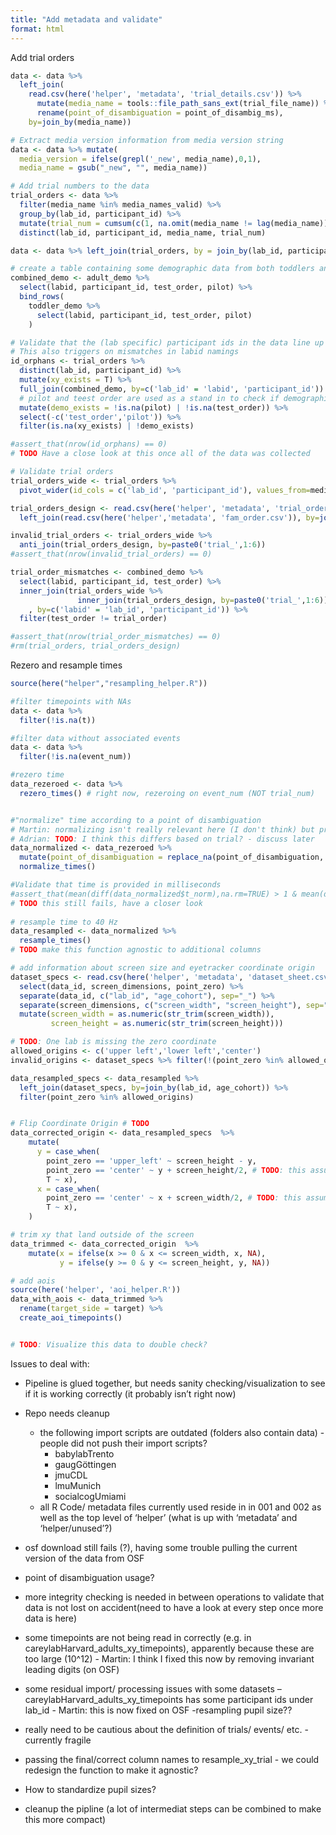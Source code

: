 ```yaml
---
title: "Add metadata and validate"
format: html
---
```


Add trial orders


```r

data <- data %>% 
  left_join(
    read.csv(here('helper', 'metadata', 'trial_details.csv')) %>%
      mutate(media_name = tools::file_path_sans_ext(trial_file_name)) %>% 
      rename(point_of_disambiguation = point_of_disambig_ms), 
    by=join_by(media_name))

# Extract media version information from media version string
data <- data %>% mutate(
  media_version = ifelse(grepl('_new', media_name),0,1),
  media_name = gsub("_new", "", media_name))

# Add trial numbers to the data
trial_orders <- data %>% 
  filter(media_name %in% media_names_valid) %>%
  group_by(lab_id, participant_id) %>%
  mutate(trial_num = cumsum(c(1, na.omit(media_name != lag(media_name))))) %>%
  distinct(lab_id, participant_id, media_name, trial_num)

data <- data %>% left_join(trial_orders, by = join_by(lab_id, participant_id, media_name))

# create a table containing some demographic data from both toddlers and adults to perform integrity checks
combined_demo <- adult_demo %>%
  select(labid, participant_id, test_order, pilot) %>% 
  bind_rows(
    toddler_demo %>%
      select(labid, participant_id, test_order, pilot)
    )

# Validate that the (lab specific) participant ids in the data line up with the ids from the (lab specific) demographic files
# This also triggers on mismatches in labid namings
id_orphans <- trial_orders %>% 
  distinct(lab_id, participant_id) %>% 
  mutate(xy_exists = T) %>%
  full_join(combined_demo, by=c('lab_id' = 'labid', 'participant_id')) %>%
  # pilot and teest order are used as a stand in to check if demographic data for this participant exists
  mutate(demo_exists = !is.na(pilot) | !is.na(test_order)) %>%
  select(-c('test_order','pilot')) %>% 
  filter(is.na(xy_exists) | !demo_exists)

#assert_that(nrow(id_orphans) == 0)
# TODO Have a close look at this once all of the data was collected

# Validate trial orders
trial_orders_wide <- trial_orders %>%
  pivot_wider(id_cols = c('lab_id', 'participant_id'), values_from=media_name, names_from=trial_num, names_prefix='trial_')

trial_orders_design <- read.csv(here('helper', 'metadata', 'trial_order.csv')) %>% 
  left_join(read.csv(here('helper','metadata', 'fam_order.csv')), by=join_by(fam_order))

invalid_trial_orders <- trial_orders_wide %>% 
  anti_join(trial_orders_design, by=paste0('trial_',1:6))
#assert_that(nrow(invalid_trial_orders) == 0)

trial_order_mismatches <- combined_demo %>%
  select(labid, participant_id, test_order) %>% 
  inner_join(trial_orders_wide %>% 
               inner_join(trial_orders_design, by=paste0('trial_',1:6)) # determine seen trials
    , by=c('labid' = 'lab_id', 'participant_id')) %>% 
  filter(test_order != trial_order)

#assert_that(nrow(trial_order_mismatches) == 0)
#rm(trial_orders, trial_orders_design)
```

Rezero and resample times


```r
source(here("helper","resampling_helper.R"))

#filter timepoints with NAs
data <- data %>%
  filter(!is.na(t))

#filter data without associated events
data <- data %>%
  filter(!is.na(event_num))

#rezero time
data_rezeroed <- data %>%
  rezero_times() # right now, rezeroing on event_num (NOT trial_num)


#"normalize" time according to a point of disambiguation
# Martin: normalizing isn't really relevant here (I don't think) but preserving for now in case we want to include any time normalization
# Adrian: TODO: I think this differs based on trial? - discuss later
data_normalized <- data_rezeroed %>%
  mutate(point_of_disambiguation = replace_na(point_of_disambiguation, 0)) %>% # TODO: check if this hits trial on accident
  normalize_times()

#Validate that time is provided in milliseconds
#assert_that(mean(diff(data_normalized$t_norm),na.rm=TRUE) > 1 & mean(diff(data_normalized$t_norm), na.rm=TRUE) < 100)
# TODO this still fails, have a closer look
  
# resample time to 40 Hz
data_resampled <- data_normalized %>%
  resample_times()
# TODO make this function agnostic to additional columns

```

```r

# add information about screen size and eyetracker coordinate origin
dataset_specs <- read.csv(here('helper', 'metadata', 'dataset_sheet.csv')) %>%
  select(data_id, screen_dimensions, point_zero) %>%
  separate(data_id, c("lab_id", "age_cohort"), sep="_") %>% 
  separate(screen_dimensions, c("screen_width", "screen_height"), sep=" x ") %>% 
  mutate(screen_width = as.numeric(str_trim(screen_width)),
         screen_height = as.numeric(str_trim(screen_height)))

# TODO: One lab is missing the zero coordinate
allowed_origins <- c('upper left','lower left','center')
invalid_origins <- dataset_specs %>% filter(!(point_zero %in% allowed_origins))

data_resampled_specs <- data_resampled %>% 
  left_join(dataset_specs, by=join_by(lab_id, age_cohort)) %>% 
  filter(point_zero %in% allowed_origins)


# Flip Coordinate Origin # TODO
data_corrected_origin <- data_resampled_specs  %>% 
    mutate(
      y = case_when(
        point_zero == 'upper_left' ~ screen_height - y,
        point_zero == 'center' ~ y + screen_height/2, # TODO: this assumes that up and right are "+" for the eyetracker - check this!
        T ~ x),
      x = case_when(
        point_zero == 'center' ~ x + screen_width/2, # TODO: this assumes that up and right are "+" for the eyetracker - check this!
        T ~ x),
    )

# trim xy that land outside of the screen
data_trimmed <- data_corrected_origin  %>% 
    mutate(x = ifelse(x >= 0 & x <= screen_width, x, NA),
           y = ifelse(y >= 0 & y <= screen_height, y, NA))

# add aois
source(here('helper', 'aoi_helper.R'))
data_with_aois <- data_trimmed %>%
  rename(target_side = target) %>% 
  create_aoi_timepoints()


# TODO: Visualize this data to double check?

```


Issues to deal with:

- Pipeline is glued together, but needs sanity checking/visualization to see if it is working correctly (it probably isn't right now)

- Repo needs cleanup
  - the following import scripts are outdated (folders also contain data) - people did not push their import scripts?
    - babylabTrento
    - gaugGöttingen
    - jmuCDL
    - lmuMunich
    - socialcogUmiami
  - all R Code/ metadata files currently used reside in in 001 and 002 as well as the top level of 'helper' (what is up with 'metadata' and 'helper/unused'?)
  
- osf download still fails (?), having some trouble pulling the current version of the data from OSF 

- point of disambiguation usage?

- more integrity checking is needed in between operations to validate that data is not lost on accident(need to have a look at every step once more data is here)

- some timepoints are not being read in correctly (e.g. in careylabHarvard_adults_xy_timepoints), apparently because these are too large (10^12) - Martin: I think I fixed this now by removing invariant leading digits (on OSF)
- some residual import/ processing issues with some datasets
-- careylabHarvard_adults_xy_timepoints has some participant ids under lab_id - Martin: this is now fixed on OSF
-resampling pupil size??
- really need to be cautious about the definition of trials/ events/ etc. - currently fragile 
- passing the final/correct column names to resample_xy_trial - we could redesign the function to make it agnostic?

- How to standardize pupil sizes?

- cleanup the pipline (a lot of intermediat steps can be combined to make this more compact)



